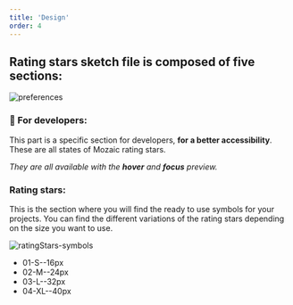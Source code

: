 ```yaml
---
title: 'Design'
order: 4
---
```


## Rating stars sketch file is composed of five sections:

![preferences](ratingStars--sketch-menu.png)

### 👾 For developers:

This part is a specific section for developers, **for a better accessibility**. These are all states of Mozaic rating stars.

_They are all available with the **hover** and **focus** preview._

### Rating stars:

This is the section where you will find the ready to use symbols for your projects. You can find the different variations of the rating stars depending on the size you want to use.

![ratingStars-symbols](ratingStars-symbols.png)

- 01-S--16px
- 02-M--24px
- 03-L--32px
- 04-XL--40px
